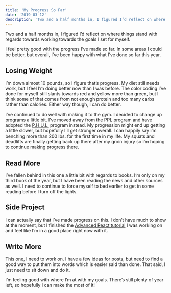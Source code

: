 ```yaml
---
title: 'My Progress So Far'
date: '2019-03-12'
description: 'Two and a half months in, I figured I’d reflect on where things stand with regards towards working towards the goals I set for myself.'
---
```


Two and a half months in, I figured I’d reflect on where things stand with regards towards working towards the goals I set for myself.

I feel pretty good with the progress I’ve made so far. In some areas I could be better, but overall, I’ve been happy with what I’ve done so far this year.

## Losing Weight

I’m down almost 10 pounds, so I figure that’s progress. My diet still needs work, but I feel I’m doing better now than I was before. The color coding I’ve done for myself still slants towards red and yellow more than green, but I think some of that comes from not enough protein and too many carbs rather than calories. Either way though, I can do better.

I’ve continued to do well with making it to the gym. I decided to change up programs a little bit. I’ve moved away from the PPL program and have adopted the [P.H.U.L.](https://www.muscleandstrength.com/workouts/phul-workout) program instead. My progression might end up getting a little slower, but hopefully I’ll get stronger overall. I can happily say I’m benching more than 200 lbs. for the first time in my life. My squats and deadlifts are finally getting back up there after my groin injury so I’m hoping to continue making progress there.

## Read More

I’ve fallen behind in this one a little bit with regards to books. I’m only on my third book of the year, but I have been reading the news and other sources as well. I need to continue to force myself to bed earlier to get in some reading before I turn off the lights.

## Side Project

I can actually say that I’ve made progress on this. I don’t have much to show at the moment, but I finished the [Advanced React tutorial](https://advancedreact.com/) I was working on and feel like I’m in a good place right now with it.

## Write More

This one, I need to work on. I have a few ideas for posts, but need to find a good way to put them into words which is easier said than done. That said, I just need to sit down and do it.

I’m feeling good with where I’m at with my goals. There’s still plenty of year left, so hopefully I can make the most of it!
